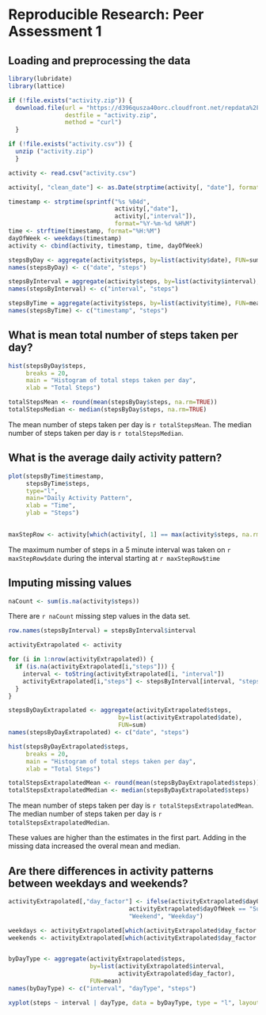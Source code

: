 # Reproducible Research: Peer Assessment 1

## Loading and preprocessing the data
```r
library(lubridate)
library(lattice)

if (!file.exists("activity.zip")) {
  download.file(url = "https://d396qusza40orc.cloudfront.net/repdata%2Fdata%2Factivity.zip",
                destfile = "activity.zip",
                method = "curl")
  }

if (!file.exists("activity.csv")) {
  unzip ("activity.zip")
  }

activity <- read.csv("activity.csv")

activity[, "clean_date"] <- as.Date(strptime(activity[, "date"], format='%Y-%m-%d'))

timestamp <- strptime(sprintf("%s %04d",
                              activity[,"date"],
                              activity[,"interval"]),
                              format="%Y-%m-%d %H%M")
time <- strftime(timestamp, format="%H:%M")
dayOfWeek <- weekdays(timestamp)
activity <- cbind(activity, timestamp, time, dayOfWeek)

stepsByDay <- aggregate(activity$steps, by=list(activity$date), FUN=sum, na.rm=TRUE)
names(stepsByDay) <- c("date", "steps")

stepsByInterval = aggregate(activity$steps, by=list(activity$interval), FUN=mean, na.rm=TRUE)
names(stepsByInterval) <- c("interval", "steps")

stepsByTime = aggregate(activity$steps, by=list(activity$time), FUN=mean, na.rm=TRUE)
names(stepsByTime) <- c("timestamp", "steps")

```

## What is mean total number of steps taken per day?
```r
hist(stepsByDay$steps,
     breaks = 20,
     main = "Histogram of total steps taken per day",
     xlab = "Total Steps")

```

```r

totalStepsMean <- round(mean(stepsByDay$steps, na.rm=TRUE))
totalStepsMedian <- median(stepsByDay$steps, na.rm=TRUE)

```

The mean number of steps taken per day is `r totalStepsMean`.
The median number of steps taken per day is `r totalStepsMedian`.


## What is the average daily activity pattern?
```r

plot(stepsByTime$timestamp,
     stepsByTime$steps,
     type="l",
     main="Daily Activity Pattern",
     xlab = "Time",
     ylab = "Steps")
    
```

```r

maxStepRow <- activity[which(activity[, 1] == max(activity$steps, na.rm = TRUE)), ]

```

The maximum number of steps in a 5 minute interval was taken on `r maxStepRow$date` during the interval starting at `r maxStepRow$time`


## Imputing missing values

```r

naCount <- sum(is.na(activity$steps))

```

There are `r naCount` missing step values in the data set.

```r

row.names(stepsByInterval) = stepsByInterval$interval

activityExtrapolated <- activity

for (i in 1:nrow(activityExtrapolated)) {
  if (is.na(activityExtrapolated[i,"steps"])) {
    interval <- toString(activityExtrapolated[i, "interval"])
    activityExtrapolated[i,"steps"] <- stepsByInterval[interval, "steps"]
  }
}

stepsByDayExtrapolated <- aggregate(activityExtrapolated$steps,
                               by=list(activityExtrapolated$date),
                               FUN=sum)
names(stepsByDayExtrapolated) <- c("date", "steps")


```
```r
hist(stepsByDayExtrapolated$steps,
     breaks = 20,
     main = "Histogram of total steps taken per day",
     xlab = "Total Steps")

```

```r

totalStepsExtrapolatedMean <- round(mean(stepsByDayExtrapolated$steps))
totalStepsExtrapolatedMedian <- median(stepsByDayExtrapolated$steps)

```

The mean number of steps taken per day is `r totalStepsExtrapolatedMean`.
The median number of steps taken per day is `r totalStepsExtrapolatedMedian`.

These values are higher than the estimates in the first part. Adding in the missing data increased the overal mean and median.

## Are there differences in activity patterns between weekdays and weekends?
```r
activityExtrapolated[,"day_factor"] <- ifelse(activityExtrapolated$dayOfWeek == "Saturday" |
                                  activityExtrapolated$dayOfWeek == "Sunday",
                                  "Weekend", "Weekday")

weekdays <- activityExtrapolated[which(activityExtrapolated$day_factor == "Weekday"),]
weekends <- activityExtrapolated[which(activityExtrapolated$day_factor == "Weekend"),]


byDayType <- aggregate(activityExtrapolated$steps,
                       by=list(activityExtrapolated$interval,
                               activityExtrapolated$day_factor),
                       FUN=mean)
names(byDayType) <- c("interval", "dayType", "steps")

```


```r
xyplot(steps ~ interval | dayType, data = byDayType, type = "l", layout=c(1,2))

```

